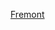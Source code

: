 {{US county navigation box
| template_name  = 弗里蒙特縣 (愛荷華州)
| listclass = hlist
| county         = 弗里蒙特縣
| state          = 愛荷華州

| map_image      = Map of Iowa highlighting Fremont County.svg
| map_caption    = 弗里蒙特縣在愛荷華州的位置
| map_size       = 75x75

| seat           = 悉尼

| title1 = [[城市]]
| body1  = 
* [[法拉格特 (愛荷華州)|法拉格特]]
* [[漢堡 (愛荷華州)|漢堡]]
* [[伊莫金 (愛荷華州)|伊莫金]]
* [[蘭道夫 (愛荷華州)|蘭道夫]]
* [[里弗頓 (愛荷華州)|里弗頓]]
* [[仙納度 (愛荷華州)|仙納度]]‡
* [[悉尼 (艾奥瓦州)|悉尼]]
* [[塔博尔 (艾奥瓦州)|塔博爾]]‡
* [[瑟曼 (艾奥瓦州)|瑟曼]]

| title2 = [[行政鎮區]]
| body2  = 
* [[本頓鎮區 (愛荷華州弗里蒙特縣)|本頓]]
* [[費舍爾鎮區 (愛荷華州弗里蒙特縣)|費舍爾]]
* [[格林鎮區 (愛荷華州弗里蒙特縣)|格林]]
* [[洛卡斯特格羅夫鎮區 (愛荷華州弗里蒙特縣)|洛卡斯特格羅夫]]
* [[麥迪遜鎮區 (愛荷華州弗里蒙特縣)|麥迪遜]]
* [[門羅鎮區 (愛荷華州弗里蒙特縣)|門羅]]
* [[普雷里鎮區 (愛里荷華州弗里蒙特縣)|普雷里]]
* [[里弗賽德鎮區 (愛荷華州弗里蒙特縣)|里弗賽德]]
* [[里弗頓鎮區 (愛荷華州弗里蒙特縣)|里弗頓]]
* [[斯科特鎮區 (愛荷華州弗里蒙特縣)|斯科特]]
* [[西德尼鎮區 (愛荷華州弗里蒙特縣)|西德尼]]
* [[沃爾納特鎮區 (愛荷華州弗里蒙特縣)|沃爾納特]]
* [[華盛頓鎮區 (愛荷華州弗里蒙特縣)|華盛頓]]

| title3 = [[人口普查指定地區]]
| body3  = 
* [[安德森 (愛荷華州)|安德森]]
* [[巴特利特 (愛荷華州)|巴特利特]]
* [[珀西沃爾 (愛荷華州)|珀西沃爾]]

| title4 = [[非建制地區]]
| body4  = 
* [[麥克保羅 (愛荷華州)|麥克保羅]]

| title5 = 備註
| body5 = ‡該聚居地有部分隸屬其他縣份

}}<noinclude>
[[Category:艾奧瓦州縣份導航模板|Fremont]]
[[Category:弗里蒙特縣 (愛荷華州)| ]]
</noinclude>